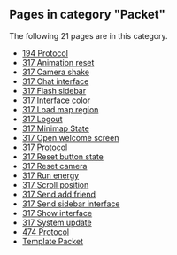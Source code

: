 <!-- DO NOT EDIT BELOW THIS LINE, OR CHANGE THIS COMMENT, CODE AUTOMATICALLY GENERATED BY category.sh -->
== '''Pages in category "Packet"''' ==
The following 21 pages are in this category.
* [[194 Protocol]]
* [[317 Animation reset]]
* [[317 Camera shake]]
* [[317 Chat interface]]
* [[317 Flash sidebar]]
* [[317 Interface color]]
* [[317 Load map region]]
* [[317 Logout]]
* [[317 Minimap State]]
* [[317 Open welcome screen]]
* [[317 Protocol]]
* [[317 Reset button state]]
* [[317 Reset camera]]
* [[317 Run energy]]
* [[317 Scroll position]]
* [[317 Send add friend]]
* [[317 Send sidebar interface]]
* [[317 Show interface]]
* [[317 System update]]
* [[474 Protocol]]
* [[Template Packet]]
